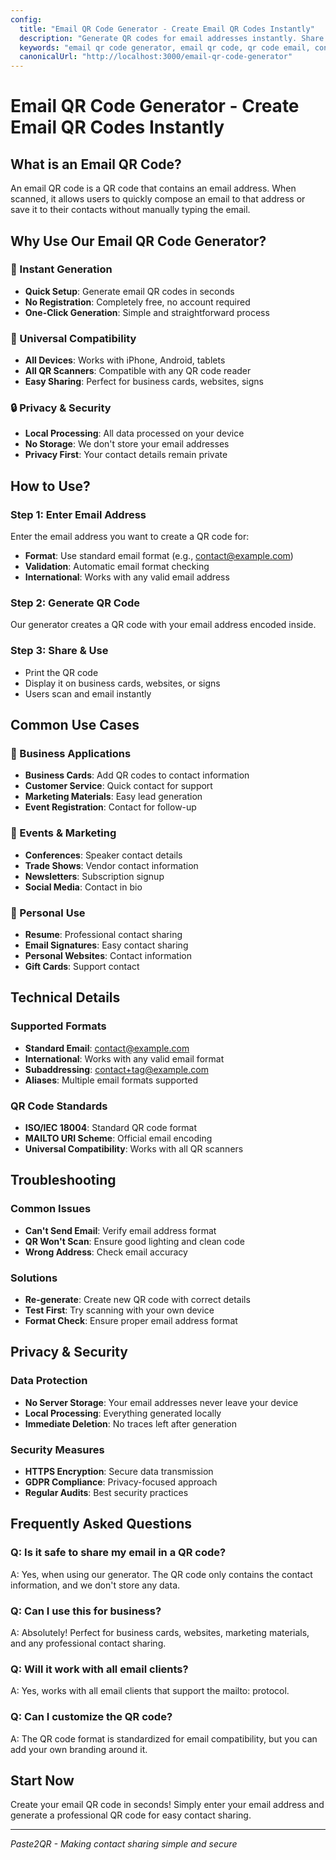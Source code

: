 ```yaml
---
config:
  title: "Email QR Code Generator - Create Email QR Codes Instantly"
  description: "Generate QR codes for email addresses instantly. Share contact information easily with our free email QR code generator."
  keywords: "email qr code generator, email qr code, qr code email, contact qr, email qr"
  canonicalUrl: "http://localhost:3000/email-qr-code-generator"
---
```


# Email QR Code Generator - Create Email QR Codes Instantly

## What is an Email QR Code?

An email QR code is a QR code that contains an email address. When scanned, it allows users to quickly compose an email to that address or save it to their contacts without manually typing the email.

## Why Use Our Email QR Code Generator?

### 🚀 Instant Generation

- **Quick Setup**: Generate email QR codes in seconds
- **No Registration**: Completely free, no account required
- **One-Click Generation**: Simple and straightforward process

### 📱 Universal Compatibility

- **All Devices**: Works with iPhone, Android, tablets
- **All QR Scanners**: Compatible with any QR code reader
- **Easy Sharing**: Perfect for business cards, websites, signs

### 🔒 Privacy & Security

- **Local Processing**: All data processed on your device
- **No Storage**: We don't store your email addresses
- **Privacy First**: Your contact details remain private

## How to Use?

### Step 1: Enter Email Address

Enter the email address you want to create a QR code for:

- **Format**: Use standard email format (e.g., contact@example.com)
- **Validation**: Automatic email format checking
- **International**: Works with any valid email address

### Step 2: Generate QR Code

Our generator creates a QR code with your email address encoded inside.

### Step 3: Share & Use

- Print the QR code
- Display it on business cards, websites, or signs
- Users scan and email instantly

## Common Use Cases

### 🏢 Business Applications

- **Business Cards**: Add QR codes to contact information
- **Customer Service**: Quick contact for support
- **Marketing Materials**: Easy lead generation
- **Event Registration**: Contact for follow-up

### 🎉 Events & Marketing

- **Conferences**: Speaker contact details
- **Trade Shows**: Vendor contact information
- **Newsletters**: Subscription signup
- **Social Media**: Contact in bio

### 📧 Personal Use

- **Resume**: Professional contact sharing
- **Email Signatures**: Easy contact sharing
- **Personal Websites**: Contact information
- **Gift Cards**: Support contact

## Technical Details

### Supported Formats

- **Standard Email**: contact@example.com
- **International**: Works with any valid email format
- **Subaddressing**: contact+tag@example.com
- **Aliases**: Multiple email formats supported

### QR Code Standards

- **ISO/IEC 18004**: Standard QR code format
- **MAILTO URI Scheme**: Official email encoding
- **Universal Compatibility**: Works with all QR scanners

## Troubleshooting

### Common Issues

- **Can't Send Email**: Verify email address format
- **QR Won't Scan**: Ensure good lighting and clean code
- **Wrong Address**: Check email accuracy

### Solutions

- **Re-generate**: Create new QR code with correct details
- **Test First**: Try scanning with your own device
- **Format Check**: Ensure proper email address format

## Privacy & Security

### Data Protection

- **No Server Storage**: Your email addresses never leave your device
- **Local Processing**: Everything generated locally
- **Immediate Deletion**: No traces left after generation

### Security Measures

- **HTTPS Encryption**: Secure data transmission
- **GDPR Compliance**: Privacy-focused approach
- **Regular Audits**: Best security practices

## Frequently Asked Questions

### Q: Is it safe to share my email in a QR code?

A: Yes, when using our generator. The QR code only contains the contact information, and we don't store any data.

### Q: Can I use this for business?

A: Absolutely! Perfect for business cards, websites, marketing materials, and any professional contact sharing.

### Q: Will it work with all email clients?

A: Yes, works with all email clients that support the mailto: protocol.

### Q: Can I customize the QR code?

A: The QR code format is standardized for email compatibility, but you can add your own branding around it.

## Start Now

Create your email QR code in seconds! Simply enter your email address and generate a professional QR code for easy contact sharing.

---

_Paste2QR - Making contact sharing simple and secure_
